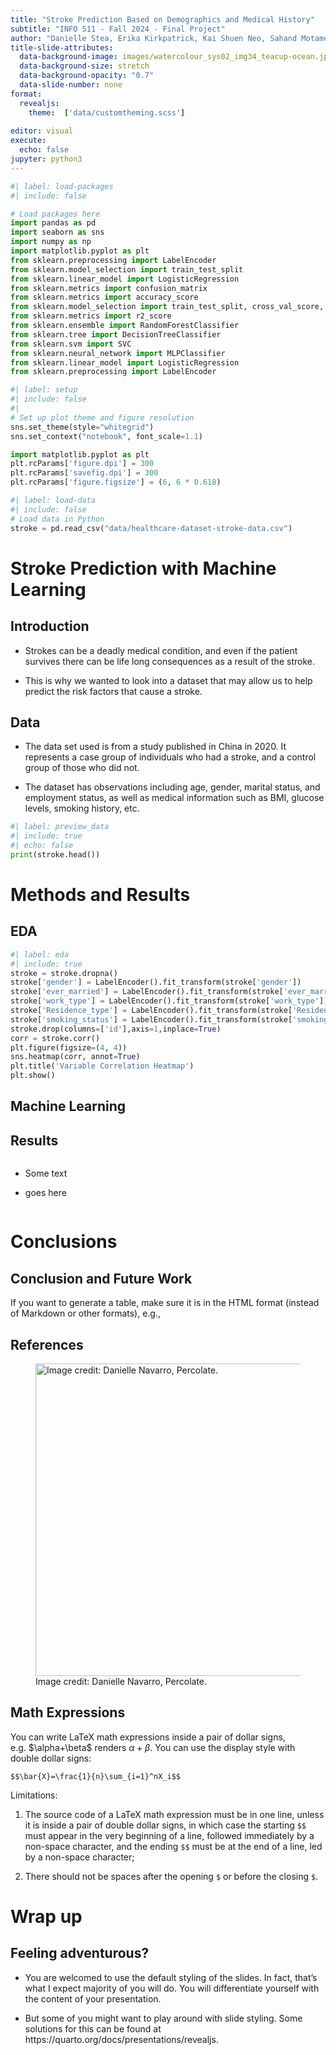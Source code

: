 ```yaml
---
title: "Stroke Prediction Based on Demographics and Medical History"
subtitle: "INFO 511 - Fall 2024 - Final Project"
author: "Danielle Stea, Erika Kirkpatrick, Kai Shuen Neo, Sahand Motamenim, Rohit Kalakala"
title-slide-attributes:
  data-background-image: images/watercolour_sys02_img34_teacup-ocean.jpg
  data-background-size: stretch
  data-background-opacity: "0.7"
  data-slide-number: none
format:
  revealjs:
    theme:  ['data/customtheming.scss']
  
editor: visual
execute:
  echo: false
jupyter: python3
---
```


```python
#| label: load-packages
#| include: false

# Load packages here
import pandas as pd
import seaborn as sns
import numpy as np
import matplotlib.pyplot as plt
from sklearn.preprocessing import LabelEncoder
from sklearn.model_selection import train_test_split
from sklearn.linear_model import LogisticRegression
from sklearn.metrics import confusion_matrix
from sklearn.metrics import accuracy_score
from sklearn.model_selection import train_test_split, cross_val_score, KFold
from sklearn.metrics import r2_score
from sklearn.ensemble import RandomForestClassifier
from sklearn.tree import DecisionTreeClassifier
from sklearn.svm import SVC
from sklearn.neural_network import MLPClassifier
from sklearn.linear_model import LogisticRegression
from sklearn.preprocessing import LabelEncoder
```

```python
#| label: setup
#| include: false
#| 
# Set up plot theme and figure resolution
sns.set_theme(style="whitegrid")
sns.set_context("notebook", font_scale=1.1)

import matplotlib.pyplot as plt
plt.rcParams['figure.dpi'] = 300
plt.rcParams['savefig.dpi'] = 300
plt.rcParams['figure.figsize'] = (6, 6 * 0.618)
```

```python
#| label: load-data
#| include: false
# Load data in Python
stroke = pd.read_csv("data/healthcare-dataset-stroke-data.csv")
```

# Stroke Prediction with Machine Learning

## Introduction

-   Strokes can be a deadly medical condition, and even if the patient survives there can be life long consequences as a result of the stroke.

-   This is why we wanted to look into a dataset that may allow us to help predict the risk factors that cause a stroke. 

## Data

-   The data set used is from a study published in China in 2020. It represents a case group of individuals who had a stroke, and a control group of those who did not.

-   The dataset has observations including age, gender, marital status, and employment status, as well as medical information such as BMI, glucose levels, smoking history, etc.
```python
#| label: preview_data
#| include: true
#| echo: false
print(stroke.head())
```

# Methods and Results
## EDA

```python
#| label: eda
#| include: true
stroke = stroke.dropna()
stroke['gender'] = LabelEncoder().fit_transform(stroke['gender'])
stroke['ever_married'] = LabelEncoder().fit_transform(stroke['ever_married'])
stroke['work_type'] = LabelEncoder().fit_transform(stroke['work_type'])
stroke['Residence_type'] = LabelEncoder().fit_transform(stroke['Residence_type'])
stroke['smoking_status'] = LabelEncoder().fit_transform(stroke['smoking_status'])
stroke.drop(columns=['id'],axis=1,inplace=True) 
corr = stroke.corr()
plt.figure(figsize=(4, 4))
sns.heatmap(corr, annot=True)
plt.title('Variable Correlation Heatmap')
plt.show()
```

## Machine Learning


## Results

::::: columns
::: {.column width="50%"}
-   Some text

-   goes here
:::

::: {.column width="50%"}

:::
:::::

# Conclusions

## Conclusion and Future Work

If you want to generate a table, make sure it is in the HTML format (instead of Markdown or other formats), e.g.,


## References

![Image credit: Danielle Navarro, Percolate.](images/watercolour_sys02_img34_teacup-ocean.png){fig-align="center" width="500"}

## Math Expressions {.smaller}

You can write LaTeX math expressions inside a pair of dollar signs, e.g. \$\\alpha+\\beta\$ renders $\alpha + \beta$. You can use the display style with double dollar signs:

```         
$$\bar{X}=\frac{1}{n}\sum_{i=1}^nX_i$$
```


Limitations:

1.  The source code of a LaTeX math expression must be in one line, unless it is inside a pair of double dollar signs, in which case the starting `$$` must appear in the very beginning of a line, followed immediately by a non-space character, and the ending `$$` must be at the end of a line, led by a non-space character;

2.  There should not be spaces after the opening `$` or before the closing `$`.

# Wrap up

## Feeling adventurous?

-   You are welcomed to use the default styling of the slides. In fact, that's what I expect majority of you will do. You will differentiate yourself with the content of your presentation.

-   But some of you might want to play around with slide styling. Some solutions for this can be found at https://quarto.org/docs/presentations/revealjs.